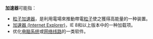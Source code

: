 '''加速器'''可能指：
*[[粒子加速器|粒子加速器]]，是利用電場來推動帶電[[粒子|粒子]]使之獲得高能量的一种装置。
*[[加速器_(Internet_Explorer)|加速器 (Internet Explorer)]]，IE 8和以上版本中的一种加载项。
*优化[[电脑系统|电脑系统]]或[[互联网|网络线路]]的一类软件。
{{disambig|cat=三字消歧义}}